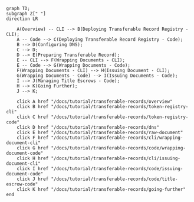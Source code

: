 ```mermaid
graph TD;
subgraph Z[" "]
direction LR

    A(Overview) -- CLI --> B(Deploying Transferable Record Registry - CLI);
    A -- Code --> C(Deploying Transferable Record Registry - Code);
    B --> D(Configuring DNS);
    C --> D;
    D --> E(Preparing Transferable Record);
    E -- CLI --> F(Wrapping Documents - CLI);
    E -- Code --> G(Wrapping Documents - Code);
    F(Wrapping Documents - CLI) --> H(Issuing Document - CLI);
    G(Wrapping Documents - Code) --> I(Issuing Documents - Code);
    I --> J(Managing Title Escrows - Code);
    H --> K(Going Further);
    J --> K;

    click A href "/docs/tutorial/transferable-records/overview"
    click B href "/docs/tutorial/transferable-records/token-registry-cli"
    click C href "/docs/tutorial/transferable-records/token-registry-code"
    click D href "/docs/tutorial/transferable-records/dns"
    click E href "/docs/tutorial/transferable-records/raw-document"
    click F href "/docs/tutorial/transferable-records/cli/wrapping-document-cli"
    click G href "/docs/tutorial/transferable-records/code/wrapping-document-code"
    click H href "/docs/tutorial/transferable-records/cli/issuing-document-cli"
    click I href "/docs/tutorial/transferable-records/code/issuing-document-code"
    click J href "/docs/tutorial/transferable-records/code/title-escrow-code"
    click K href "/docs/tutorial/transferable-records/going-further"
end
```
